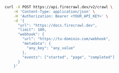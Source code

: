```bash cURL
curl -X POST https://api.firecrawl.dev/v2/crawl \
    -H 'Content-Type: application/json' \
    -H 'Authorization: Bearer <YOUR_API_KEY>' \
    -d '{
      "url": "https://docs.firecrawl.dev",
      "limit": 100,
      "webhook": {
        "url": "https://tu-dominio.com/webhook",
        "metadata": {
          "any_key": "any_value"
        },
        "events": ["started", "page", "completed"]
      }
    }'
```

